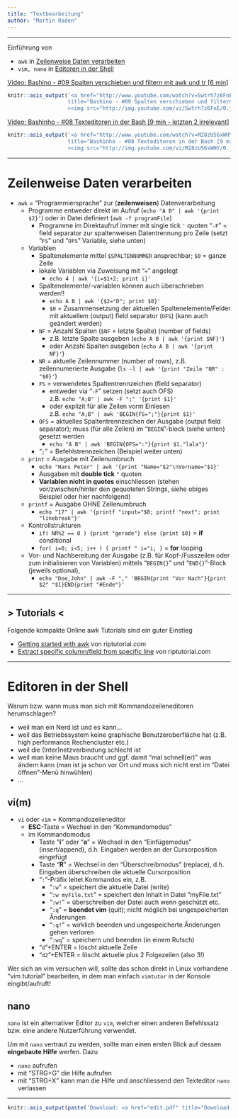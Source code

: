 ```yaml
---
title: "Textbearbeitung"
author: "Martin Raden"
---
```


-------------------------------------------

Einführung von 

- `awk` in [Zeilenweise Daten verarbeiten]
- `vim, nano` in [Editoren in der Shell]


[Video: Bashino - #09 Spalten verschieben und filtern mit awk und tr [6 min]](http://www.youtube.com/watch?v=Swtrh7z6FnE?t=7)

```r
knitr::asis_output('<a href="http://www.youtube.com/watch?v=Swtrh7z6FnE?t=7"
                   title="Bashino - #09 Spalten verschieben und filtern mit awk und tr [6 min]"
                   ><img src="http://img.youtube.com/vi/Swtrh7z6FnE/0.jpg"></a>')
```




[Video: Bashinho - #08 Texteditoren in der Bash [9 min - letzten 2 irrelevant]](http://www.youtube.com/watch?v=M28zU56xWHY?t=7)

```r
knitr::asis_output('<a href="http://www.youtube.com/watch?v=M28zU56xWHY?t=7"
                   title="Bashinho - #08 Texteditoren in der Bash [9 min - letzten 2 irrelevant]"
                   ><img src="http://img.youtube.com/vi/M28zU56xWHY/0.jpg"></a>')
```



-------------------------------------------

# Zeilenweise Daten verarbeiten

- `awk` = "Programmiersprache" zur (**zeilenweisen**) Datenverarbeitung
  - Programme entweder direkt im Aufruf (`echo "A B" | awk '{print $2}'`) oder in Datei definiert (`awk -f programFile`)
    - Programme im Direktaufruf immer mit single tick `'` quoten
        "`-F`" = field separator zur spaltenweisen Datentrennung pro Zeile (setzt "`FS`" und "`OFS`" Variable, siehe unten)
  - Variablen
    - Spaltenelemente mittel `$SPALTENNUMMER` ansprechbar; `$0` = ganze Zeile
    - lokale Variablen via Zuweisung mit "`=`" angelegt 
      - `echo 4 | awk '{i=$1+2; print i}'`
    - Spaltenelemente/-variablen können auch überschrieben werden!!
      - `echo A B | awk '{$2="D"; print $0}'`
      - `$0` = Zusammensetzung der aktuellen Spaltenelemente/Felder mit aktuellem (output) field separator (`OFS`) (kann auch geändert werden)
    - `NF` = Anzahl Spalten (`$NF` = letzte Spalte) (number of fields)
      - z.B. letzte Spalte ausgeben (`echo A B | awk '{print $NF}'`) 
      - oder Anzahl Spalten ausgeben (`echo A B | awk '{print NF}'`)
    - `NR` = aktuelle Zeilennummer (number of rows), z.B. zeilennumerierte Ausgabe (`ls -l | awk '{print "Zeile "NR" : "$0}'`)
    - `FS` = verwendetes Spaltentrennzeichen (field separator)
      - entweder via "`-F`" setzen (setzt auch OFS)   
        z.B. `echo "A;B" | awk -F ";" '{print $1}'`
      - oder explizit für alle Zeilen vorm Einlesen   
        z.B. `echo "A;B" | awk 'BEGIN{FS=";"}{print $1}'`
    - `OFS` = aktuelles Spaltentrennzeichen der Ausgabe (output field separator); muss (für alle Zeilen) im "`BEGIN`"-block (siehe unten) gesetzt werden 
      - `echo "A B" | awk 'BEGIN{OFS=":"}{print $1,"lala"}'`
    - "`;`" = Befehlstrennzeichen (Beispiel weiter unten)
  - `print` = Ausgabe mit Zeilenumbruch 
    - `echo "Hans Peter" | awk '{print "Name="$2"\nVorname="$1}'`
    - Ausgaben mit **double tick** `"` quoten
    - **Variablen nicht in quotes** einschliessen (stehen vor/zwischen/hinter den gequoteten Strings, siehe obiges Beispiel oder hier nachfolgend)
  - `printf` = Ausgabe OHNE Zeilenumbruch 
    - `echo "17" | awk '{printf "input="$0; printf "next"; print "linebreak"}'`
  - Kontrollstrukturen
    - `if( NR%2 == 0 ) {print "gerade"} else {print $0}` = **if** conditional
    - `for( i=0; i<5; i++ ) { printf " i="i; }` = **for** looping
  - Vor- und Nachbereitung der Ausgabe (z.B. für Kopf-/Fusszeilen oder zum initialisieren von Variablen) mittels "`BEGIN{}`" und "`END{}`"-Block (jeweils optional), 
    - `echo "Doe,John" | awk -F "," 'BEGIN{print "Vor Nach"}{print $2" "$1}END{print "#Ende"}'`
  
  
-------------------------------------------

## > Tutorials <

Folgende kompakte Online awk Tutorials sind ein guter Einstieg

-    [Getting started with awk](https://riptutorial.com/awk/topic/937/getting-started-with-awk) von riptutorial.com
-    [Extract specific column/field from specific line](https://riptutorial.com/awk/example/28060/extract-specific-column-field-from-specific-line) von riptutorial.com


-------------------------------------------

# Editoren in der Shell

Warum bzw. wann muss man sich mit Kommandozeileneditoren herumschlagen?

- weil man ein Nerd ist und es kann...
- weil das Betriebssystem keine graphische Benutzeroberfläche hat (z.B. high performance Rechencluster etc.)
- weil die (Inter)netzverbindung schlecht ist
- weil man keine Maus braucht und ggf. damit "mal schnell(er)" was ändern kann (man ist ja schon vor Ort und muss sich nicht erst im "Datei öffnen"-Menü hinwühlen)
- ...

## vi(m)

- `vi` oder `vim` = Kommandozeileneditor
  - **ESC**-Taste = Wechsel in den "Kommandomodus"
  - im Kommandomodus
    - Taste "**i**" oder "**a**" = Wechsel in den "Einfügemodus" (insert/append), d.h. Eingaben werden an der Cursorposition eingefügt
    - Taste "**R**" = Wechsel in den "Überschreibmodus" (replace), d.h. Eingaben überschreiben die aktuelle Cursorposition
    - "`:`"-Präfix leitet Kommandos ein, z.B.
      - "`:w`" = speichert die aktuelle Datei (write)
      - "`:w myFile.txt`" = speichert den Inhalt in Datei "myFile.txt"
      - "`:w!`" = überschreiben der Datei auch wenn geschützt etc.
      - "`:q`" = **beendet vim** (quit); nicht möglich bei ungespeicherten Änderungen
      - "`:q!`" = wirklich beenden und ungespeicherte Änderungen gehen verloren
      - "`:wq`" = speichern und beenden (in einem Rutsch)
    - "`d`"+ENTER = löscht aktuelle Zeile
    - "`d2`"+ENTER = löscht aktuelle plus 2 Folgezeilen (also 3!)

Wer sich an vim versuchen will, sollte das schon direkt in Linux vorhandene "vim tutorial" bearbeiten, in dem man einfach `vimtutor` in der Konsole eingibt/aufruft!


## nano

`nano` ist ein alternativer Editor zu `vim`, welcher einen anderen Befehlssatz bzw. eine andere Nutzerführung verwendet.

Um mit `nano` vertraut zu werden, sollte man einen ersten Blick auf dessen **eingebaute Hilfe** werfen. Dazu

-    `nano` aufrufen
-    mit "STRG+G" die Hilfe aufrufen
-    mit "STRG+X" kann man die Hilfe und anschliessend den Texteditor `nano` verlassen
    


-------------------------------------------



```r
knitr::asis_output(paste('Download: <a href="edit.pdf" title="Download PDF Version">PDF Version</a> dieses Tutorials. Erstellt am ',format(Sys.time(), "%d.%m.%Y"),".",sep=""))
```

